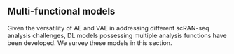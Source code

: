 
## Multi-functional models {#multi-functional}

Given the versatility of AE and VAE in addressing different scRAN-seq analysis challenges, DL models possessing multiple analysis functions have been developed.  We survey these models in this section. 